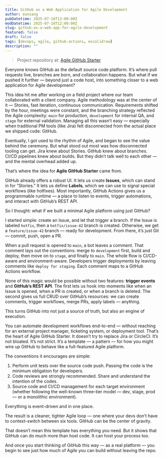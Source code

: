 ```yaml
---
title: GitHub as a Web Application for Agile Development
author: eunsang
pubDatetime: 2025-07-18T12:00:00Z
modDatetime: 2025-07-18T12:00:00Z
slug: github-as-a-web-app-for-agile-development
featured: false
draft: false
tags: [devops, agile, github-actions, excalidraw]
description: ""
---
```



> Project repository at: [Agile GitHub Starter](https://github.com/CynicDog/agile-github-starter)

Everyone knows GitHub as the default source code platform. It’s where pull requests live, branches are born, and collaboration happens. But what if we pushed it further — beyond just a code host, into something closer to a web application for Agile development?

This idea hit me after working on a field project where our team collaborated with a client company. Agile methodology was at the center of it — Stories, fast iteration, continuous communication. Requirements shifted by the hour, meetings were constant, and the branching strategy reflected the Agile complexity: `main` for production, `development` for internal QA, and `stage` for external validation. Managing all this wasn’t easy — especially when traditional PM tools (like Jira) felt disconnected from the actual place we shipped code: GitHub.

Eventually, I got used to the rhythm of Agile, and began to see the value behind the ceremony. But what stood out most was how disconnected tooling can get. Jira knew about Stories. GitHub knew about branches. CI/CD pipelines knew about builds. But they didn’t talk well to each other — and the mental overhead added up.

That’s where the idea for **Agile GitHub Starter** came from.

GitHub already offers a robust UI. It lets us create **Issues**, which can stand in for “Stories.” It lets us define **Labels**, which we can use to signal special workflows (like hotfixes). Most importantly, GitHub Actions gives us a programmable runtime — a place to listen to events, trigger automations, and interact with GitHub’s REST API.

So I thought: what if we built a minimal Agile platform using just GitHub?

I started simple: create an Issue, and let that trigger a branch. If the Issue is labeled `hotfix`, then a `hotfix/issue-42` branch is created. Otherwise, we get a `feature/issue-42` branch — ready for development. From there, it’s just Git — commit, push, open a PR. 

<ExcalidrawSVG
  src={GitFlow}
  alt=""
  caption=""
/>

When a pull request is opened to `main`, a bot leaves a comment. That comment lays out the conventions: merge to `development` first, build and deploy, then move on to `stage`, and finally to `main`. The whole flow is CI/CD-aware and environment-aware. Developers trigger deployments by leaving comments like `deploy for staging`. Each comment maps to a GitHub Actions workflow.

<ExcalidrawSVG
  src={GitFlowProcess}
  alt=""
  caption=""
/>

None of this magic would be possible without two features: **trigger events** and **GitHub’s REST API**. The first lets us hook into moments like when an Issue is opened, when a PR is created, or when a branch is deleted. The second gives us full CRUD over GitHub’s resources: we can create comments, trigger workflows, merge PRs, apply labels — anything.

This turns GitHub into not just a source of truth, but also an engine of execution.

You can automate development workflows end-to-end — without reaching for an external project manager, ticketing system, or deployment tool. That’s the heart of Agile GitHub Starter. It doesn’t try to replace Jira or CircleCI. It’s not bloated. It’s not strict. It’s a template — a pattern — for how you might wire up GitHub to behave like a full-featured Agile platform.

The conventions it encourages are simple: 

1. Perform unit tests over the source code push. Passing the code is the minimum obligation for developers.  
2. Code reviews are strongly recommended. Share and understand the intention of the codes.  
3. Source code and CI/CD management for each target environment (whether following the well-known three-tier model — dev, stage, prod — or a monolithic environment).

Everything is event-driven and in one place.

The result is a cleaner, tighter Agile loop — one where your devs don’t have to context-switch between six tools. GitHub can be the center of gravity.

That doesn’t mean this template has everything you need. But it shows that GitHub can do much more than host code. It can host your process too.

And once you start thinking of GitHub this way — as a real platform — you begin to see just how much of Agile you can build without leaving the repo.

